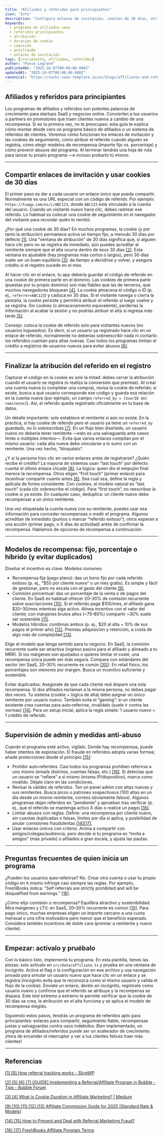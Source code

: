 ```yaml
---
title: "Afiliados y referidos para principiantes"
icon: "Info"
description: "Configura enlaces de invitación, cookies de 30 días, atribución en el registro, modelos de recompensa y nociones antiabuso para un programa de afiliados/referidos de SaaS apto para principiantes."
keywords:
  - programa de afiliados saas
  - referidos principiantes
  - atribución
  - duración de cookie
  - comisión
  - antifraude
  - enlaces de invitación
tags: [crecimiento, afiliados, referidos]
author: "Pansa Legrand"
publishedAt: "2025-10-07T00:00:00.000Z"
updatedAt: "2025-10-07T00:00:00.000Z"
canonical: "https://sushi-saas-template.io/es/blogs/affiliates-and-referrals-for-beginners"
---
```


## Afiliados y referidos para principiantes

Los programas de afiliados y referidos son potentes palancas de crecimiento para startups SaaS y negocios online. Convierten a tus usuarios o partners en promotores que traen clientes nuevos a cambio de una recompensa. Si es tu primera vez, no te preocupes: esta guía te explica cómo montar desde cero un programa básico de afiliados o un sistema de referidos de clientes. Veremos cómo funcionan los enlaces de invitación y las cookies de seguimiento, cómo atribuir el referido cuando alguien se registra, cómo elegir modelos de recompensa (importe fijo vs. porcentaje) y cómo prevenir abusos del programa. Al terminar tendrás una hoja de ruta para lanzar tu propio programa —e incluso probarlo tú mismo.

---

## Compartir enlaces de invitación y usar cookies de 30 días

El primer paso es dar a cada usuario un enlace único que pueda compartir. Normalmente es una URL especial con un código de referido. Por ejemplo: `https://tuapp.com/es/i/ABC123`, donde `ABC123` está vinculado a la cuenta del usuario. Cuando un visitante nuevo hace clic, debes rastrear ese referido. Lo habitual es colocar una cookie de seguimiento en el navegador del visitante para recordar quién lo remitió.

¿Por qué una cookie de 30 días? En muchos programas, la cookie (y por tanto la atribución) permanece activa un tiempo fijo, a menudo 30 días por defecto <a href="https://slicewp.com/docs/referral-tracking/" target="_blank" rel="noopener noreferrer">[1]</a>. Una “ventana de atribución” de 30 días significa que, si alguien hace clic pero no se registra de inmediato, aún puedes acreditar al remitente siempre que el alta ocurra dentro de esos 30 días <a href="https://forum.bubble.io/t/guide-implementing-a-referral-affiliate-program-in-bubble/289986" target="_blank" rel="noopener noreferrer">[2]</a>. Esta ventana es ajustable (hay programas más cortos o largos), pero 30 días suele ser un buen equilibrio <a href="https://medium.com/@nrichardbiz_91133/what-is-cookie-duration-in-affiliate-marketing-explained-001ee3af5c9e" target="_blank" rel="noopener noreferrer">[3]</a>: da tiempo a decidirse y volver, y asegura crédito si el registro sucede en el mes.

Al hacer clic en el enlace, tu app debería guardar el código de referido en una cookie de primera parte en el dominio. Las cookies de primera parte (puestas por tu propio dominio) son más fiables que las de terceros, que muchos navegadores bloquean <a href="https://medium.com/@nrichardbiz_91133/what-is-cookie-duration-in-affiliate-marketing-explained-001ee3af5c9e" target="_blank" rel="noopener noreferrer">[4]</a>. La cookie almacena el código o ID (p. ej., `referrer=ABC123`) y caduca en 30 días. Si el visitante navega o cierra la pestaña, la cookie persiste y permitirá atribuir el referido si luego vuelve y se registra. Sin cookies (o almacenamiento equivalente), perderías la información al acabar la sesión y no podrías atribuir el alta si regresa más tarde <a href="https://forum.bubble.io/t/guide-implementing-a-referral-affiliate-program-in-bubble/289986" target="_blank" rel="noopener noreferrer">[5]</a>.

Consejo: coloca la cookie de referido solo para visitantes nuevos (no usuarios logueados). Es decir, si un usuario ya registrado hace clic en un enlace de referido, normalmente no deberías sobreescribir nada ni contarlo: los referidos cuentan para altas nuevas. Casi todos los programas limitan el crédito a registros de usuarios nuevos para evitar abusos <a href="https://forum.bubble.io/t/guide-implementing-a-referral-affiliate-program-in-bubble/289986" target="_blank" rel="noopener noreferrer">[6]</a>.

---

## Finalizar la atribución del referido en el registro

Capturar el código en la cookie es solo la mitad: debes cerrar la atribución cuando el usuario se registra (o realiza la conversión que premias). Al crear una cuenta nueva (o completar una compra), revisa la cookie de referido; si existe, busca a qué usuario corresponde ese código y guarda esa relación en la cuenta nueva (por ejemplo, un campo `referred_by = [UserID del remitente]`). Así, el referido queda registrado oficialmente en tu base de datos.

Un detalle importante: solo establece el remitente si aún no existe. En la práctica, si hay cookie de referido pero el usuario ya tiene un `referred_by` guardado, no lo sobrescribas <a href="https://forum.bubble.io/t/guide-implementing-a-referral-affiliate-program-in-bubble/289986" target="_blank" rel="noopener noreferrer">[7]</a>. En un flujo bien diseñado, un usuario nuevo no debería tener remitente —esto es una salvaguarda ante casos límite o múltiples intentos—. Evita que varios enlaces compitan por el mismo usuario: cada alta nueva debe vincularse a lo sumo con un remitente. Una vez hecho, “bloquéalo”.

¿Y si la persona hizo clic en varios enlaces antes de registrarse? ¿Quién recibe el crédito? La mayoría de sistemas usan “last touch” por defecto: cuenta el último enlace clicado <a href="https://slicewp.com/docs/referral-tracking/" target="_blank" rel="noopener noreferrer">[8]</a>. La lógica: quien dio el empujón final merece la recompensa. Otros eligen “first touch” (primer enlace) para incentivar compartir cuanto antes <a href="https://slicewp.com/docs/referral-tracking/" target="_blank" rel="noopener noreferrer">[8]</a>. Sea cual sea, define la regla y aplícala de forma consistente. Con cookies, el modelo natural es “last touch” (cada clic sobrescribe el código). Para “first touch”, no reescribas la cookie si ya existe. En cualquier caso, deduplica: un cliente nuevo debe recompensar a un único remitente.

Una vez etiquetada la cuenta nueva con su remitente, puedes usar esa información para conceder recompensas o medir el programa. Algunos acreditan de inmediato (puntos o marcar “referido exitoso”); otros esperan a una acción (primer pago, o X días de actividad) antes de confirmar la recompensa. Hablamos de opciones de recompensa a continuación.

---

## Modelos de recompensa: fijo, porcentaje o híbrido (y evitar duplicados)

Diseñar el incentivo es clave. Modelos comunes:

- Recompensa fija (pago plano): das un bono fijo por cada referido exitoso (p. ej., “$50 por cliente nuevo” o un mes gratis). Es simple y fácil de gestionar, pero no escala con el gasto del cliente <a href="https://www.rewardful.com/articles/affiliate-commission-explained" target="_blank" rel="noopener noreferrer">[9]</a>.
- Comisión porcentual: das un porcentaje de la venta o de pagos del cliente. En SaaS es habitual ofrecer 20–30% de comisión recurrente sobre suscripciones <a href="https://www.rewardful.com/articles/affiliate-commission-explained" target="_blank" rel="noopener noreferrer">[10]</a>. Si el referido paga $100/mes, el afiliado gana $20–30/mes mientras siga activo. Alinea incentivo con el valor del cliente; con márgenes brutos altos (~75–80%) compartir ~30% suele ser sostenible <a href="https://www.rewardful.com/articles/affiliate-commission-explained" target="_blank" rel="noopener noreferrer">[11]</a>.
- Modelos híbridos: combinas ambos (p. ej., $20 al alta + 10% de sus pagos el primer año) <a href="https://www.rewardful.com/articles/affiliate-commission-explained" target="_blank" rel="noopener noreferrer">[12]</a>. Premias adquisición y retención, a costa de algo más de complejidad <a href="https://www.rewardful.com/articles/affiliate-commission-explained" target="_blank" rel="noopener noreferrer">[13]</a>.

Elige el modelo que tenga sentido para tu negocio. En SaaS, la comisión recurrente suele ser atractiva (ingreso pasivo para el afiliado y alineado a tu MRR). Si los márgenes son ajustados o quieres limitar el coste, una recompensa única puede ser más segura. Compara con estándares del sector (en SaaS, 20–30% recurrente es común <a href="https://www.rewardful.com/articles/affiliate-commission-explained" target="_blank" rel="noopener noreferrer">[10]</a>). En retail físico, los porcentajes son menores por margen. Busca un incentivo suficiente y sostenible.

Evitar duplicados: Asegúrate de que cada cliente real dispare una sola recompensa. Si dos afiliados reclaman a la misma persona, no debes pagar dos veces. Tu sistema (cookie + lógica de alta) debe asignar un único remitente por usuario nuevo. También evita el “gaming”: si un cliente existente crea cuentas para auto‑referirse, invalídalo (suele ir contra las normas) <a href="https://www.prefinery.com/blog/referral-marketing/fraud-prevention/" target="_blank" rel="noopener noreferrer">[14]</a>. Para un setup inicial, aplica la regla simple: 1 usuario nuevo = 1 crédito de referido.

---

## Supervisión de admin y medidas anti‑abuso

Cuando el programa esté activo, vigílalo. Donde hay recompensas, puede haber intentos de explotación. El fraude en referidos adopta varias formas; añade protecciones desde el principio <a href="https://www.prefinery.com/blog/referral-marketing/fraud-prevention/" target="_blank" rel="noopener noreferrer">[15]</a>:

- Prohibir auto‑referidos. Casi todos los programas prohíben referirse a uno mismo (emails distintos, cuentas falsas, etc.) <a href="https://www.freshbooks.com/affiliate-program?srsltid=AfmBOoofy72UcxpAoeLA4h7OGFGNXuhlnT9KgyY-xf4afXm3UeqFxxy8" target="_blank" rel="noopener noreferrer">[16]</a>. Si detectas que un usuario se “refiere” a sí mismo (misma IP/dispositivo), marca como inválido. Déjalo claro en las condiciones.
- Revisar la validez de referidos. Ten un panel admin con altas nuevas y sus remitentes. Busca picos o patrones sospechosos (100 altas en un día desde un mismo remitente, correos obviamente falsos). Algunos programas dejan referidos en “pendiente” y aprueban tras verificar (p. ej., que el referido se mantenga activo X días o realice un pago) <a href="https://www.freshbooks.com/affiliate-program?srsltid=AfmBOoofy72UcxpAoeLA4h7OGFGNXuhlnT9KgyY-xf4afXm3UeqFxxy8" target="_blank" rel="noopener noreferrer">[16]</a>.
- Limitar abusos con reglas. Define: una recompensa por cliente nuevo, sin cuentas duplicadas o falsas, límites por día si aplica, y posibilidad de anular comisiones fraudulentas <a href="https://www.prefinery.com/blog/referral-marketing/fraud-prevention/" target="_blank" rel="noopener noreferrer">[14]</a><a href="https://www.freshbooks.com/affiliate-program?srsltid=AfmBOoofy72UcxpAoeLA4h7OGFGNXuhlnT9KgyY-xf4afXm3UeqFxxy8" target="_blank" rel="noopener noreferrer">[17]</a>.
- Usar enlaces únicos con criterio. Anima a compartir con amigos/colegas/audiencia, pero decide si tu programa es “invita a amigos” (más privado) o afiliados a gran escala, y ajusta las pautas.

---

## Preguntas frecuentes de quien inicia un programa

¿Pueden los usuarios auto‑referirse? No. Crear otra cuenta o usar tu propio código en ti mismo infringe casi siempre las reglas. Por ejemplo, FreshBooks indica: “Self referrals are strictly prohibited and will be disqualified from earnings.” <a href="https://www.freshbooks.com/affiliate-program?srsltid=AfmBOoofy72UcxpAoeLA4h7OGFGNXuhlnT9KgyY-xf4afXm3UeqFxxy8" target="_blank" rel="noopener noreferrer">[16]</a>.

¿Cómo elijo comisión o recompensa? Equilibra atractivo y sostenibilidad. Mira márgenes y LTV; en SaaS, 20–30% recurrente es común <a href="https://www.rewardful.com/articles/affiliate-commission-explained" target="_blank" rel="noopener noreferrer">[10]</a>. Para pago único, muchas empresas eligen un importe cercano a una cuota mensual o una cifra motivadora pero menor que el beneficio esperado. Considera también incentivos de doble cara (premiar a remitente y nuevo cliente).

---

## Empezar: actívalo y pruébalo

Con lo básico listo, implementa tu programa. En esta plantilla, tienes las piezas: solo actívalo en `src/data/affiliate.ts` y prueba en una ventana de incógnito. Activa el flag o la configuración en ese archivo y usa navegación privada para simular un usuario nuevo que hace clic en un enlace y se registra (incógnito evita que te reconozca como el mismo usuario y valida el flujo de la cookie). Envíate un enlace, ábrelo en incógnito, regístrate como usuario nuevo y confirma que el referido se atribuye y la recompensa se dispara. Este test extremo a extremo te permite verificar que la cookie de 30 días se crea, la atribución en el alta funciona y se aplica el modelo de recompensa elegido.

Siguiendo estos pasos, tendrás un programa de referidos apto para principiantes: enlaces para compartir, seguimiento fiable, recompensas justas y salvaguardas contra usos indebidos. Bien implementado, un programa de afiliados/referidos puede ser un acelerador de crecimiento. ¡Hora de encender el interruptor y ver a tus clientes felices traer más clientes!

---

## Referencias

<a href="https://slicewp.com/docs/referral-tracking/" target="_blank" rel="noopener noreferrer">[1] [8] How referral tracking works - SliceWP</a>

<a href="https://forum.bubble.io/t/guide-implementing-a-referral-affiliate-program-in-bubble/289986" target="_blank" rel="noopener noreferrer">[2] [5] [6] [7] [GUIDE] Implementing a Referral/Affiliate Program in Bubble - Tips - Bubble Forum</a>

<a href="https://medium.com/@nrichardbiz_91133/what-is-cookie-duration-in-affiliate-marketing-explained-001ee3af5c9e" target="_blank" rel="noopener noreferrer">[3] [4] What Is Cookie Duration in Affiliate Marketing? | Medium</a>

<a href="https://www.rewardful.com/articles/affiliate-commission-explained" target="_blank" rel="noopener noreferrer">[9] [10] [11] [12] [13] Affiliate Commission Guide for 2025 (Standard Rate & Models)</a>

<a href="https://www.prefinery.com/blog/referral-marketing/fraud-prevention/" target="_blank" rel="noopener noreferrer">[14] [15] How to Prevent and Deal with Referral Marketing Fraud?</a>

<a href="https://www.freshbooks.com/affiliate-program?srsltid=AfmBOoofy72UcxpAoeLA4h7OGFGNXuhlnT9KgyY-xf4afXm3UeqFxxy8" target="_blank" rel="noopener noreferrer">[16] [17] FreshBooks Affiliate Program Terms</a>

